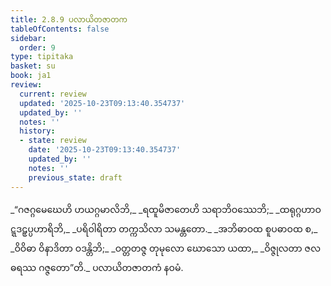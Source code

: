 ```yaml
---
title: 2.8.9 ပလာယိတဇာတက
tableOfContents: false
sidebar:
  order: 9
type: tipitaka
basket: su
book: ja1
review:
  current: review
  updated: '2025-10-23T09:13:40.354737'
  updated_by: ''
  notes: ''
  history:
  - state: review
    date: '2025-10-23T09:13:40.354737'
    updated_by: ''
    notes: ''
    previous_state: draft
---
```



<ReviewStatus review={frontmatter.review} showDetails={true} />

<HypothesisAnnotation frontmatter={frontmatter} />

<DynamicBreadcrumb />

<Division number="157" book="ja1" e="ch" v="22" p="62">

<Paragraph number="594" type="verses" book="ja1">
_“ဂဇဂ္ဂမေဃေဟိ ဟယဂ္ဂမာလိဘိ,_  
_ရထူမိဇာတေဟိ သရာဘိဝဿေဘိ;_  
_ထရုဂ္ဂဟာဝဋ္ဋဒဠှပ္ပဟာရိဘိ,_  
_ပရိဝါရိတာ တက္ကသိလာ သမန္တတော._  

</Paragraph>

</Division>
<Division number="158" book="ja1" e="ch" v="22" p="63">

<Paragraph number="595" type="verses" book="ja1">
_အဘိဓာဝထ စူပဓာဝထ စ,_  
_ဝိဝိဓာ ဝိနာဒိတာ ဝဒန္တိဘိ;_  
_ဝတ္တတဇ္ဇ တုမုလော ဃောသော ယထာ,_  
_ဝိဇ္ဇုလတာ ဇလဓရဿ ဂဇ္ဇတော”တိ._  


</Paragraph>
</Division>

<Paragraph number="596" type="center" book="ja1">
ပလာယိတဇာတကံ နဝမံ.
</Paragraph>